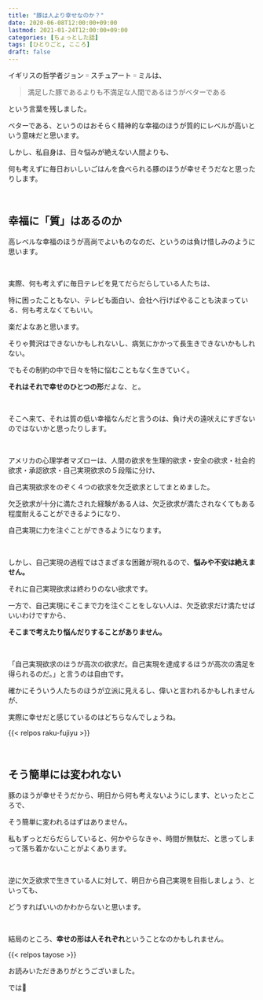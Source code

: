 ```yaml
---
title: "豚は人より幸せなのか？"
date: 2020-06-08T12:00:00+09:00
lastmod: 2021-01-24T12:00:00+09:00
categories: [ちょっとした話]
tags: [ひとりごと, こころ]
draft: false
---
```


イギリスの哲学者ジョン゠スチュアート゠ミルは、

> 満足した豚であるよりも不満足な人間であるほうがベターである

という言葉を残しました。

ベターである、というのはおそらく精神的な幸福のほうが質的にレベルが高いという意味だと思います。

<!--more-->

しかし、私自身は、日々悩みが絶えない人間よりも、

何も考えずに毎日おいしいごはんを食べられる豚のほうが幸せそうだなと思ったりします。

<br/>

## 幸福に「質」はあるのか

高レベルな幸福のほうが高尚でよいものなのだ、というのは負け惜しみのように思います。

<br/>

実際、何も考えずに毎日テレビを見てだらだらしている人たちは、

特に困ったこともない、テレビも面白い、会社へ行けばやることも決まっている、何も考えなくてもいい。

楽だよなあと思います。

そりゃ贅沢はできないかもしれないし、病気にかかって長生きできないかもしれない。

でもその制約の中で日々を特に悩むこともなく生きていく。

**それはそれで幸せのひとつの形**だよな、と。

<br/>

そこへ来て、それは質の低い幸福なんだと言うのは、負け犬の遠吠えにすぎないのではないかと思ったりします。

<br/>

アメリカの心理学者マズローは、人間の欲求を生理的欲求・安全の欲求・社会的欲求・承認欲求・自己実現欲求の５段階に分け、

自己実現欲求をのぞく４つの欲求を欠乏欲求としてまとめました。

欠乏欲求が十分に満たされた経験がある人は、欠乏欲求が満たされなくてもある程度耐えることができるようになり、

自己実現に力を注ぐことができるようになります。

<br/>

しかし、自己実現の過程ではさまざまな困難が現れるので、**悩みや不安は絶えません。**

それに自己実現欲求は終わりのない欲求です。

一方で、自己実現にそこまで力を注ぐことをしない人は、欠乏欲求だけ満たせばいいわけですから、

**そこまで考えたり悩んだりすることがありません。**

<br/>

「自己実現欲求のほうが高次の欲求だ。自己実現を達成するほうが高次の満足を得られるのだ。」と言うのは自由です。

確かにそういう人たちのほうが立派に見えるし、偉いと言われるかもしれませんが、

実際に幸せだと感じているのはどちらなんでしょうね。

{{< relpos raku-fujiyu >}}

<br/>

## そう簡単には変われない

豚のほうが幸せそうだから、明日から何も考えないようにします、といったところで、

そう簡単に変われるはずはありません。

私もずっとだらだらしていると、何かやらなきゃ、時間が無駄だ、と思ってしまって落ち着かないことがよくあります。

<br/>

逆に欠乏欲求で生きている人に対して、明日から自己実現を目指しましょう、といっても、

どうすればいいのかわからないと思います。

<br/>

結局のところ、**幸せの形は人それぞれ**ということなのかもしれません。

{{< relpos tayose >}}

お読みいただきありがとうございました。

では:wave:
